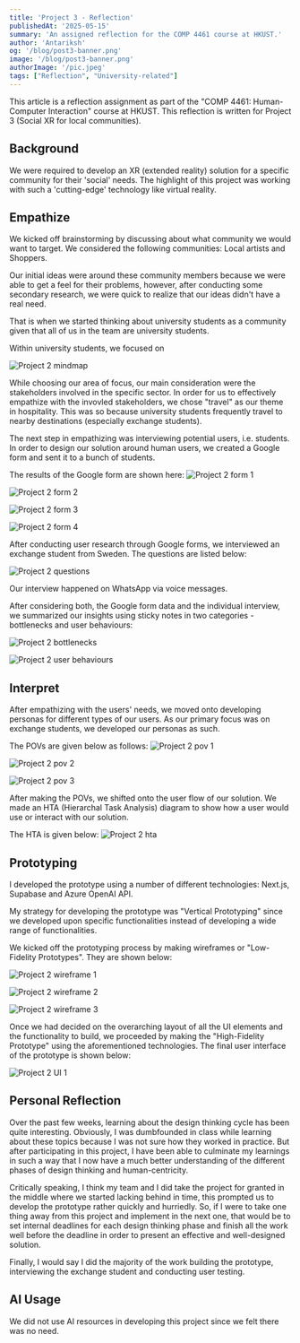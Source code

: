 ```yaml
---
title: 'Project 3 - Reflection'
publishedAt: '2025-05-15'
summary: 'An assigned reflection for the COMP 4461 course at HKUST.'
author: 'Antariksh'
og: '/blog/post3-banner.png'
image: '/blog/post3-banner.png'
authorImage: '/pic.jpeg'
tags: ["Reflection", "University-related"]
---
```


This article is a reflection assignment as part of the "COMP 4461: Human-Computer Interaction" course at HKUST. This reflection is written for Project 3 (Social XR for local communities).

## Background

We were required to develop an XR (extended reality) solution for a specific community for their 'social' needs. The highlight of this project was working with such a 'cutting-edge' technology like virtual reality.

## Empathize

We kicked off brainstorming by discussing about what community we would want to target. We considered the following communities: Local artists and Shoppers.

Our initial ideas were around these community members because we were able to get a feel for their problems, however, after conducting some secondary research, we were quick to realize that our ideas didn't have a real need.

That is when we started thinking about university students as a community given that all of us in the team are university students.

Within university students, we focused on 

![Project 2 mindmap](/blog/project2-mindmap.png)

While choosing our area of focus, our main consideration were the stakeholders involved in the specific sector. In order for us to effectively empathize with the invovled stakeholders, we chose "travel" as our theme in hospitality. This was so because university students frequently travel to nearby destinations (especially exchange students).

The next step in empathizing was interviewing potential users, i.e. students. In order to design our solution around human users, we created a Google form and sent it to a bunch of students.

The results of the Google form are shown here:
![Project 2 form 1](/blog/project2-form1.png)

![Project 2 form 2](/blog/project2-form2.png)

![Project 2 form 3](/blog/project2-form3.png)

![Project 2 form 4](/blog/project2-form4.png)

After conducting user research through Google forms, we interviewed an exchange student from Sweden. The questions are listed below:

![Project 2 questions](/blog/project2-questions.png)

Our interview happened on WhatsApp via voice messages.

After considering both, the Google form data and the individual interview, we summarized our insights using sticky notes in two categories - bottlenecks and user behaviours:

![Project 2 bottlenecks](/blog/project2-bottlenecks.png)

![Project 2 user behaviours](/blog/project2-behaviours.png)

## Interpret

After empathizing with the users' needs, we moved onto developing personas for different types of our users. As our primary focus was on exchange students, we developed our personas as such. 

The POVs are given below as follows:
![Project 2 pov 1](/blog/project2-pov1.png)

![Project 2 pov 2](/blog/project2-pov2.png)

![Project 2 pov 3](/blog/project2-pov3.png)

After making the POVs, we shifted onto the user flow of our solution. We made an HTA (Hierarchal Task Analysis) diagram to show how a user would use or interact with our solution.

The HTA is given below:
![Project 2 hta](/blog/project2-hta.png)

## Prototyping

I developed the prototype using a number of different technologies: Next.js, Supabase and Azure OpenAI API.

My strategy for developing the prototype was "Vertical Prototyping" since we developed upon specific functionalities instead of developing a wide range of functionalities.

We kicked off the prototyping process by making wireframes or "Low-Fidelity Prototypes". They are shown below:

![Project 2 wireframe 1](/blog/project2-wireframe1.png)

![Project 2 wireframe 2](/blog/project2-wireframe2.png)

![Project 2 wireframe 3](/blog/project2-wireframe3.png)

Once we had decided on the overarching layout of all the UI elements and the functionality to build, we proceeded by making the "High-Fidelity Prototype" using the aforementioned technologies.
The final user interface of the prototype is shown below:

![Project 2 UI 1](/blog/project2-ui1.png)

## Personal Reflection

Over the past few weeks, learning about the design thinking cycle has been quite interesting. Obviously, I was dumbfounded in class while learning about these topics because I was not sure how they worked in practice. But after participating in this project, I have been able to culminate my learnings in such a way that I now have a much better understanding of the different phases of design thinking and human-centricity.

Critically speaking, I think my team and I did take the project for granted in the middle where we started lacking behind in time, this prompted us to develop the prototype rather quickly and hurriedly. So, if I were to take one thing away from this project and implement in the next one, that would be to set internal deadlines for each design thinking phase and finish all the work well before the deadline in order to present an effective and well-designed solution.

Finally, I would say I did the majority of the work building the prototype, interviewing the exchange student and conducting user testing.

## AI Usage

We did not use AI resources in developing this project since we felt there was no need.